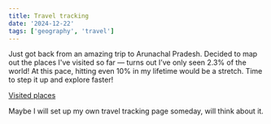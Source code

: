 ```yaml
---
title: Travel tracking
date: '2024-12-22'
tags: ['geography', 'travel']
---
```


Just got back from an amazing trip to Arunachal Pradesh. Decided to map out the places I've visited so far — turns out I’ve only seen 2.3% of the world! At this pace, hitting even 10% in my lifetime would be a stretch. Time to step it up and explore faster!

[Visited places](https://visitedplaces.com/view/?map=world&projection=geoOrthographic&theme=dark-green&water=1&graticule=0&names=1&duration=2000&placeduration=100&slider=0&autoplay=1&autozoom=none&autostep=1&home=IN&places=My%20Home~IN~1_0_0_-79.5_-22.8*Asia~VN~1.5_83.8_33.3_-83.8_-33.3*Europe~NO_DK_SE_FI~2.4_12.1_53.3_-12.1_-53.3)

Maybe I will set up my own travel tracking page someday, will think about it.